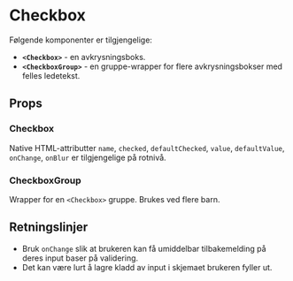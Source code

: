 
<Meta title="dds-components/Checkbox/Docs" />

# Checkbox

<ComponentLinkRow
  docsHref="https://design.domstol.no/987b33f71/p/90d68f-checkbox/b/939219"
  figmaHref="https://www.figma.com/file/ewqSDmkgqDQ5PyOsRp4V5b/?node-id=155%3A38"
  githubHref="https://github.com/domstolene/designsystem/tree/main/packages/components/src/components/Checkbox"
  withBottomSpacing
/>

Følgende komponenter er tilgjengelige:

- **`<Checkbox>`** - en avkrysningsboks.
- **`<CheckboxGroup>`** - en gruppe-wrapper for flere avkrysningsbokser med felles ledetekst.

## Props

### Checkbox

<Canvas of={CheckboxStories.Default} sourceState="shown" />
<Controls of={CheckboxStories.Default} />

Native HTML-attributter `name`, `checked`, `defaultChecked`, `value`, `defaultValue`, `onChange`, `onBlur` er tilgjengelige på rotnivå.

### CheckboxGroup

Wrapper for en `<Checkbox>` gruppe. Brukes ved flere barn.

<Canvas of={CheckboxGroupStories.Default} sourceState="shown" />
<Controls of={CheckboxGroupStories.Default} />

## Retningslinjer

- Bruk `onChange` slik at brukeren kan få umiddelbar tilbakemelding på deres
  input baser på validering.
- Det kan være lurt å lagre kladd av input i skjemaet brukeren fyller ut.
